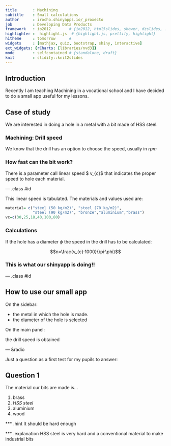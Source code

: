 ```yaml
---
title       : Machining
subtitle    : Small calculations
author      : irocho.shinyapps.io/_proxecto
job         : Developing Data Products
framework   : io2012        # {io2012, html5slides, shower, dzslides, ...}
highlighter :  highlight.js  # {highlight.js, prettify, highlight}
hitheme     : tomorrow      # 
widgets     : [mathjax, quiz, bootstrap, shiny, interactive]
ext_widgets: {rCharts: [libraries/nvd3]}
mode        : selfcontained # {standalone, draft}
knit        : slidify::knit2slides
---
```


## Introduction 

Recently I am teaching Machining in a vocational school and I have decided to do a small app useful for my lessons.


## Case of study

We are interested in doing a hole in a metal with a bit made of HSS steel.

### Machining: Drill speed



We know that the drill has an option to choose the speed, usually in $rpm$



### How fast can the bit work? 

There is a parameter call linear speed $ v_{c}$ that indicates the proper speed to hole each material.



--- .class #id 



This linear speed is tabulated. The materials and values used are:


```r
material= c("steel (50 kg/m2)", "steel (70 kg/m2)",
            "steel (90 kg/m2)", "bronze","aluminium","brass")
vc=c(30,25,18,40,100,80)
```


### Calculations

If the hole has a diameter $\phi$ the speed in the drill has to be calculated:


$$n=\frac{v_{c}·1000}{\pi·\phi}$$

### This is what our shinyapp is doing!!


--- .class #id 


## How to use our small app

On the sidebar:


* the metal in which the hole is made.
* the diameter of the hole is selected 


On the main panel:

the drill speed is obtained



--- &radio


Just a question as a first test for my pupils to answer:


## Question 1

The material our bits are made is...

1. brass
2. _HSS steel_
3. aluminium
4. wood

*** .hint
It should be hard enough

*** .explanation
HSS steel is very hard and a conventional material to make industrial bits

